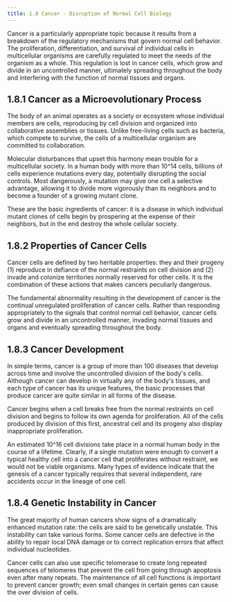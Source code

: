 ```yaml
---
title: 1.8 Cancer - Disruption of Normal Cell Biology
---
```




Cancer is a particularly appropriate topic because it results from a breakdown of the regulatory mechanisms that govern normal cell behavior. The proliferation, differentiation, and survival of individual cells in multicellular organisms are carefully regulated to meet the needs of the organism as a whole. This regulation is lost in cancer cells, which grow and divide in an uncontrolled manner, ultimately spreading throughout the body and interfering with the function of normal tissues and organs.

## 1.8.1 Cancer as a Microevolutionary Process

The body of an animal operates as a society or ecosystem whose individual members are cells, reproducing by cell division and organized into collaborative assemblies or tissues. Unlike free-living cells such as bacteria, which compete to survive, the cells of a multicellular organism are committed to collaboration.

Molecular disturbances that upset this harmony mean trouble for a multicellular society. In a human body with more than 10^14 cells, billions of cells experience mutations every day, potentially disrupting the social controls. Most dangerously, a mutation may give one cell a selective advantage, allowing it to divide more vigorously than its neighbors and to become a founder of a growing mutant clone.

These are the basic ingredients of cancer: it is a disease in which individual mutant clones of cells begin by prospering at the expense of their neighbors, but in the end destroy the whole cellular society.

## 1.8.2 Properties of Cancer Cells

Cancer cells are defined by two heritable properties: they and their progeny (1) reproduce in defiance of the normal restraints on cell division and (2) invade and colonize territories normally reserved for other cells. It is the combination of these actions that makes cancers peculiarly dangerous.

The fundamental abnormality resulting in the development of cancer is the continual unregulated proliferation of cancer cells. Rather than responding appropriately to the signals that control normal cell behavior, cancer cells grow and divide in an uncontrolled manner, invading normal tissues and organs and eventually spreading throughout the body.

## 1.8.3 Cancer Development

In simple terms, cancer is a group of more than 100 diseases that develop across time and involve the uncontrolled division of the body's cells. Although cancer can develop in virtually any of the body's tissues, and each type of cancer has its unique features, the basic processes that produce cancer are quite similar in all forms of the disease.

Cancer begins when a cell breaks free from the normal restraints on cell division and begins to follow its own agenda for proliferation. All of the cells produced by division of this first, ancestral cell and its progeny also display inappropriate proliferation.

An estimated 10^16 cell divisions take place in a normal human body in the course of a lifetime. Clearly, if a single mutation were enough to convert a typical healthy cell into a cancer cell that proliferates without restraint, we would not be viable organisms. Many types of evidence indicate that the genesis of a cancer typically requires that several independent, rare accidents occur in the lineage of one cell.

## 1.8.4 Genetic Instability in Cancer

The great majority of human cancers show signs of a dramatically enhanced mutation rate: the cells are said to be genetically unstable. This instability can take various forms. Some cancer cells are defective in the ability to repair local DNA damage or to correct replication errors that affect individual nucleotides.

Cancer cells can also use specific telomerase to create long repeated sequences of telomeres that prevent the cell from going through apoptosis even after many repeats. The maintenance of all cell functions is important to prevent cancer growth; even small changes in certain genes can cause the over division of cells.

